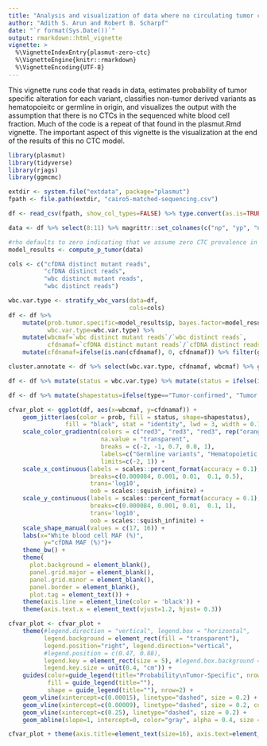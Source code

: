 ```yaml
---
title: "Analysis and visualization of data where no circulating tumor cells (CTCs) are expected to be in WBC fraction"
author: "Adith S. Arun and Robert B. Scharpf"
date: "`r format(Sys.Date())`"
output: rmarkdown::html_vignette
vignette: >
  %\VignetteIndexEntry{plasmut-zero-ctc}
  %\VignetteEngine{knitr::rmarkdown}
  %\VignetteEncoding{UTF-8}
---
```


This vignette runs code that reads in data, estimates probability of tumor specific alteration for each variant, classifies non-tumor derived variants as hematopoieitc or germline in origin, and visualizes the output with the assumption that there is no CTCs in the sequenced white blood cell fraction. Much of the code is a repeat of that found in the plasmut.Rmd vignette. The important aspect of this vignette is the visualization at the end of the results of this no CTC model. 

```r
library(plasmut)
library(tidyverse)
library(rjags)
library(ggmcmc)
```

```r
extdir <- system.file("extdata", package="plasmut")
fpath <- file.path(extdir, "cairo5-matched-sequencing.csv")

df <- read_csv(fpath, show_col_types=FALSE) %>% type.convert(as.is=TRUE)

data <- df %>% select(8:11) %>% magrittr::set_colnames(c("np", "yp", "nw", "yw")) %>% mutate(yw=ifelse(is.na(yw), 0, yw), nw = ifelse(is.na(nw), 1e8, nw)) %>% as.list()
```

```r

#rho defaults to zero indicating that we assume zero CTC prevalence in compute_p_tumor()
model_results <- compute_p_tumor(data) 

cols <- c("cfDNA distinct mutant reads",
          "cfDNA distinct reads",
          "wbc distinct mutant reads",
          "wbc distinct reads")

wbc.var.type <- stratify_wbc_vars(data=df,
                                  cols=cols)
df <- df %>%
    mutate(prob.tumor.specific=model_results$p, bayes.factor=model_results$bf, 
           wbc.var.type=wbc.var.type) %>%
    mutate(wbcmaf=`wbc distinct mutant reads`/`wbc distinct reads`,
           cfdnamaf=`cfDNA distinct mutant reads`/`cfDNA distinct reads`) %>%
    mutate(cfdnamaf=ifelse(is.nan(cfdnamaf), 0, cfdnamaf)) %>% filter(g_include=="yes")

```

```r
cluster.annotate <- df %>% select(wbc.var.type, cfdnamaf, wbcmaf) %>% group_by(wbc.var.type) %>% summarize(wbclevel=mean(wbcmaf)) %>% arrange(desc(wbclevel)) %>% filter(!is.na(wbc.var.type))

df <- df %>% mutate(status = wbc.var.type) %>% mutate(status = ifelse(is.na(status), "Likely tumor-specific", wbc.var.type)) %>% mutate(status = ifelse(status==cluster.annotate$wbc.var.type[1], "Germline variants", status)) %>% mutate(status = ifelse(status==cluster.annotate$wbc.var.type[2], "Hematopoietic variants", status)) %>% mutate(prob=status) %>% mutate(prob=ifelse(status=="Likely tumor-specific", prob.tumor.specific, prob)) %>% mutate(prob=ifelse(status=="Germline variants", -2, prob), prob=ifelse(status=="Hematopoietic variants", -1, prob)) %>% mutate(prob=as.numeric(prob))

df <- df %>% mutate(shapestatus=ifelse(type=="Tumor-confirmed", "Tumor confirmed\nby sequencing", "Tumor not sequenced"))

cfvar_plot <- ggplot(df, aes(x=wbcmaf, y=cfdnamaf)) +
    geom_jitter(aes(color = prob, fill = status, shape=shapestatus),
                fill = "black", stat = "identity", lwd = 3, width = 0.1, alpha = 0.7) +
    scale_color_gradientn(colors = c("red3", "red3", "red3", rep("orange", 15), "turquoise1", "deepskyblue", "dodgerblue4"),
                          na.value = "transparent",
                          breaks = c(-2, -1, 0.7, 0.8, 1),
                          labels=c("Germline variants", "Hematopoietic variants", 0.7, 0.8, 1),
                          limits=c(-2, 1)) +
    scale_x_continuous(labels = scales::percent_format(accuracy = 0.1),
                       breaks=c(0.000084, 0.001, 0.01,  0.1, 0.5),
                       trans='log10',
                       oob = scales::squish_infinite) +
    scale_y_continuous(labels = scales::percent_format(accuracy = 0.1),
                       breaks=c(0.000084, 0.001, 0.01,  0.1, 1),
                       trans='log10',
                       oob = scales::squish_infinite) +
    scale_shape_manual(values = c(17, 16)) +
    labs(x="White blood cell MAF (%)",
          y="cfDNA MAF (%)")+
    theme_bw() +
    theme(
      plot.background = element_blank(),
      panel.grid.major = element_blank(),
      panel.grid.minor = element_blank(),
      panel.border = element_blank(),
      plot.tag = element_text()) +
    theme(axis.line = element_line(color = 'black')) +
    theme(axis.text.x = element_text(vjust=1.2, hjust= 0.3)) 

cfvar_plot <- cfvar_plot +
    theme(#legend.direction = "vertical", legend.box = "horizontal",
          legend.background = element_rect(fill = "transparent"),
          legend.position="right", legend.direction="vertical",
          #legend.position = c(0.47, 0.88),
          legend.key = element_rect(size = 5), #legend.box.background = element_rect(colour = "black"),
          legend.key.size = unit(0.4, "cm")) +
    guides(color=guide_legend(title="Probability\nTumor-Specific", nrow = 6),
           fill = guide_legend(title=""),
           shape = guide_legend(title=""), nrow=2) +
    geom_vline(xintercept=c(0.00015), linetype="dashed", size = 0.2) +
    geom_vline(xintercept=c(0.00009), linetype="dashed", size = 0.2, color = NA) +
    geom_vline(xintercept=c(0.25), linetype="dashed", size = 0.2) +
    geom_abline(slope=1, intercept=0, color="gray", alpha = 0.4, size = 0.4)

cfvar_plot + theme(axis.title=element_text(size=16), axis.text=element_text(size=13), legend.text=element_text(size=12), legend.title=element_text(size=14))
```



